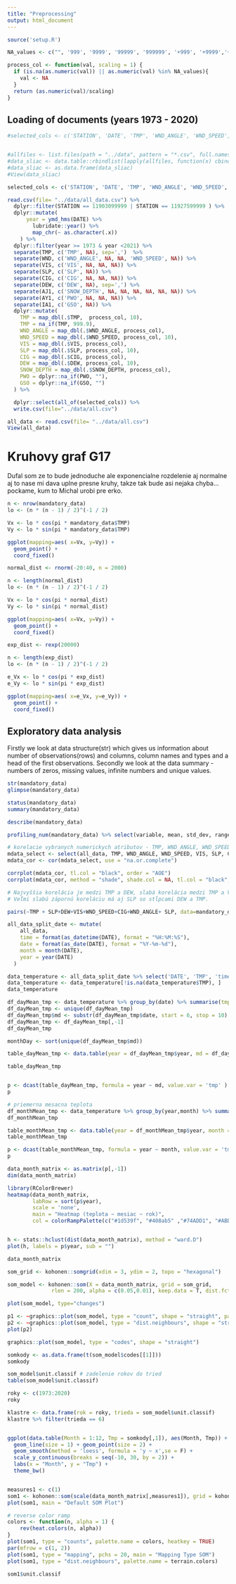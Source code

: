 ```yaml
---
title: "Preprocessing"
output: html_document
---
```


```r
source('setup.R')
```



```r

NA_values <- c("", '999', '9999', '99999', '999999', '+999', '+9999','+99999', '+999999', '009999')

process_col <- function(val, scaling = 1) {
  if (is.na(as.numeric(val)) || as.numeric(val) %in% NA_values){
    val <- NA
  }
  return (as.numeric(val)/scaling)
} 

```

## Loading of documents (years 1973 - 2020)

```r
#selected_cols <- c('STATION', 'DATE', 'TMP', 'WND_ANGLE', 'WND_SPEED', 'VIS', 'SLP', 'CIG', 'DEW', 'LATITUDE', 'LONGITUDE', 'ELEVATION','SNOW_DEPTH', 'PWO', 'NAME','GSO')


#allfiles <- list.files(path = "../data", pattern = "*.csv", full.names = T)
#data_sliac <- data.table::rbindlist(lapply(allfiles, function(x) cbind(fread(x, fill = T), gsub(".csv", "", x))), fill = T)
#data_sliac <- as.data.frame(data_sliac)
#View(data_sliac)

selected_cols <- c('STATION', 'DATE', 'TMP', 'WND_ANGLE', 'WND_SPEED', 'VIS', 'SLP', 'CIG', 'DEW','SNOW_DEPTH', 'PWO','GSO')

```

```r
read.csv(file= "../data/all_data.csv") %>% 
  dplyr::filter(STATION == 11903099999 | STATION == 11927599999 ) %>%
  dplyr::mutate(
      year = ymd_hms(DATE) %>% 
        lubridate::year() %>% 
        map_chr(~ as.character(.x))
    ) %>%
  dplyr::filter(year >= 1973 & year <2021) %>%
  separate(TMP, c('TMP', NA), sep=',')  %>% 
  separate(WND, c('WND_ANGLE', NA, NA, 'WND_SPEED', NA)) %>%
  separate(VIS, c('VIS', NA, NA, NA)) %>% 
  separate(SLP, c('SLP', NA)) %>% 
  separate(CIG, c('CIG', NA, NA, NA)) %>% 
  separate(DEW, c('DEW', NA), sep=',') %>% 
  separate(AJ1, c('SNOW_DEPTH', NA, NA, NA, NA, NA, NA)) %>%
  separate(AY1, c('PWO', NA, NA, NA)) %>% 
  separate(IA1, c('GSO', NA)) %>%
  dplyr::mutate(
    TMP = map_dbl(.$TMP,  process_col, 10),
    TMP = na_if(TMP, 999.9),
    WND_ANGLE = map_dbl(.$WND_ANGLE, process_col),
    WND_SPEED = map_dbl(.$WND_SPEED, process_col, 10),
    VIS = map_dbl(.$VIS, process_col),
    SLP = map_dbl(.$SLP, process_col, 10),
    CIG = map_dbl(.$CIG, process_col),
    DEW = map_dbl(.$DEW, process_col, 10),
    SNOW_DEPTH = map_dbl(.$SNOW_DEPTH, process_col),
    PWO = dplyr::na_if(PWO, ""),
    GSO = dplyr::na_if(GSO, "")
  ) %>%

  dplyr::select(all_of(selected_cols)) %>% 
  write.csv(file="../data/all.csv")

```

```r
all_data <- read.csv(file= "../data/all.csv")
View(all_data)

```


# Kruhovy graf G17

Dufal som ze to bude jednoduche ale exponencialne rozdelenie aj normalne aj to nase mi dava uplne presne kruhy, takze tak bude asi nejaka chyba... pockame, kum to Michal urobi pre erko. 

```r
n <- nrow(mandatory_data)
lo <- (n * (n - 1) / 2)^(-1 / 2)

Vx <- lo * cos(pi * mandatory_data$TMP)
Vy <- lo * sin(pi * mandatory_data$TMP)

ggplot(mapping=aes( x=Vx, y=Vy)) +
  geom_point() + 
  coord_fixed()
```
```r
normal_dist <- rnorm(-20:40, n = 2000) 

n <- length(normal_dist)
lo <- (n * (n - 1) / 2)^(-1 / 2)

Vx <- lo * cos(pi * normal_dist)
Vy <- lo * sin(pi * normal_dist)

ggplot(mapping=aes( x=Vx, y=Vy)) +
  geom_point() + 
  coord_fixed()

```
```r
exp_dist <- rexp(20000)

n <- length(exp_dist)
lo <- (n * (n - 1) / 2)^(-1 / 2)

e_Vx <- lo * cos(pi * exp_dist)
e_Vy <- lo * sin(pi * exp_dist)

ggplot(mapping=aes( x=e_Vx, y=e_Vy)) +
  geom_point() + 
  coord_fixed()
```


## Exploratory data analysis

Firstly we look at data structure(str) which gives us information about number of observations(rows) and columns, column names and types and a head of the first observations. Secondly we look at the data summary - numbers of zeros, missing values, infinite numbers and unique values. 

```r

str(mandatory_data)
glimpse(mandatory_data)

status(mandatory_data) 
summary(mandatory_data)

describe(mandatory_data)

profiling_num(mandatory_data) %>% select(variable, mean, std_dev, range_98)

```



```r
# korelacie vybranych numerickych atributov - TMP, WND_ANGLE, WND_SPEED, VIS, SLP, CIG, DEW
mdata_select <- select(all_data, TMP, WND_ANGLE, WND_SPEED, VIS, SLP, CIG, DEW, SNOW_DEPTH, PWO, GSO, LP24)
mdata_cor <- cor(mdata_select, use = "na.or.complete")

corrplot(mdata_cor, tl.col = "black", order = "AOE")
corrplot(mdata_cor, method = "shade", shade.col = NA, tl.col = "black", addCoef.col = "black", order = "AOE")

# Najvyššia korelácia je medzi TMP a DEW, slabá korelácia medzi TMP a VIS a medzi VIS a CIG. 
# Veľmi slabú zápornú koreláciu má aj SLP so stĺpcami DEW a TMP. 

```



```r
pairs(~TMP + SLP+DEW+VIS+WND_SPEED+CIG+WND_ANGLE+ SLP, data=mandatory_data)
```




```r
all_data_split_date <- mutate(
    all_data, 
    time = format(as_datetime(DATE), format = "%H:%M:%S"),
    date = format(as_date(DATE), format = "%Y-%m-%d"),
    month = month(DATE),
    year = year(DATE)
  )

data_temperature <- all_data_split_date %>% select('DATE', 'TMP', 'time', 'date', 'year', 'month')
data_temperature <- data_temperature[!is.na(data_temperature$TMP), ]
data_temperature


```


```r
df_dayMean_tmp <- data_temperature %>% group_by(date) %>% summarise(tmp = na.omit(mean(TMP)), year = year)
df_dayMean_tmp <- unique(df_dayMean_tmp)
df_dayMean_tmp$md <- substr(df_dayMean_tmp$date, start = 6, stop = 10)
df_dayMean_tmp <- df_dayMean_tmp[,-1]  
df_dayMean_tmp  

monthDay <- sort(unique(df_dayMean_tmp$md))

table_dayMean_tmp <- data.table(year = df_dayMean_tmp$year, md = df_dayMean_tmp$md, tmp = df_dayMean_tmp$tmp)

table_dayMean_tmp


p <- dcast(table_dayMean_tmp, formula = year ~ md, value.var = 'tmp' )
p

```



```r
# priemerna mesacna teplota 
df_monthMean_tmp <- data_temperature %>% group_by(year,month) %>% summarise(tmp = na.omit(mean(TMP)))
df_monthMean_tmp

table_monthMean_tmp <- data.table(year = df_monthMean_tmp$year, month = df_monthMean_tmp$month, tmp = df_monthMean_tmp$tmp)
table_monthMean_tmp

p <- dcast(table_monthMean_tmp, formula = year ~ month, value.var = 'tmp' )
p

data_month_matrix <- as.matrix(p[,-1])
dim(data_month_matrix)

library(RColorBrewer)
heatmap(data_month_matrix, 
        labRow = sort(p$year), 
        scale = 'none', 
        main = "Heatmap (teplota ~ mesiac ~ rok)", 
        col = colorRampPalette(c("#1d539f", "#408ab5" ,"#74ADD1", "#ABD9E9" ,"#E0F3F8" ,"#FFFFBF", "#FEE090","#fd9268",   "#9E0142"))(25))


h <- stats::hclust(dist(data_month_matrix), method = "ward.D")
plot(h, labels = p$year, sub = "")


```





```r
data_month_matrix

som_grid <- kohonen::somgrid(xdim = 3, ydim = 2, topo = "hexagonal")

som_model <- kohonen::som(X = data_month_matrix, grid = som_grid,
              rlen = 200, alpha = c(0.05,0.01), keep.data = T, dist.fcts = "euclidean", radius = 4)

plot(som_model, type="changes")

p1 <- ~graphics::plot(som_model, type = "count", shape = "straight", palette.name = terrain.colors, heatkeywidth = 0.2)
p2 <- ~graphics::plot(som_model, type = "dist.neighbours", shape = "straight", palette.name = terrain.colors)
plot(p2)

graphics::plot(som_model, type = "codes", shape = "straight")

somkody <- as.data.frame(t(som_model$codes[[1]]))
somkody

som_model$unit.classif # zadelenie rokov do tried
table(som_model$unit.classif)

roky <- c(1973:2020)
roky

klastre <- data.frame(rok = roky, trieda = som_model$unit.classif)
klastre %>% filter(trieda == 6)


ggplot(data.table(Month = 1:12, Tmp = somkody[,1]), aes(Month, Tmp)) +
  geom_line(size = 1) + geom_point(size = 2) + 
  geom_smooth(method = 'loess', formula = 'y ~ x',se = F) +
  scale_y_continuous(breaks = seq(-10, 30, by = 2)) +
  labs(x = "Month", y = "Tmp") +
  theme_bw() 


measures1 <- c(1)
som1 <- kohonen::som(scale(data_month_matrix[,measures1]), grid = kohonen::somgrid(3, 2, "rectangular"))
plot(som1, main = "Default SOM Plot")

# reverse color ramp
colors <- function(n, alpha = 1) {
    rev(heat.colors(n, alpha))
}
plot(som1, type = "counts", palette.name = colors, heatkey = TRUE)
par(mfrow = c(1, 2))
plot(som1, type = "mapping", pchs = 20, main = "Mapping Type SOM")
plot(som1, type = "dist.neighbours", palette.name = terrain.colors)

som1$unit.classif
```

